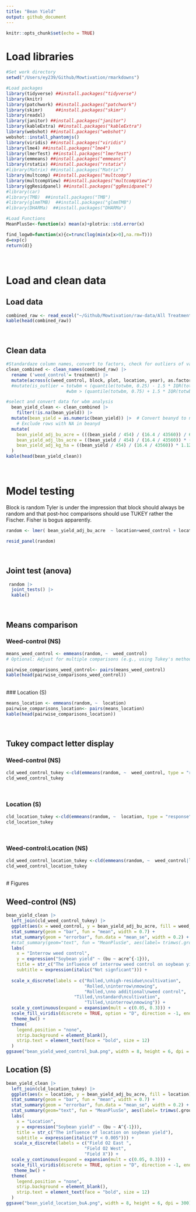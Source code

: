```yaml
---
title: "Bean Yield"
output: github_document
---
```


```r
knitr::opts_chunk$set(echo = TRUE)
```

# Load libraries


```r
#Set work directory
setwd("/Users/ey239/Github/Mowtivation/rmarkdowns")

#Load packages 
library(tidyverse) ##install.packages("tidyverse")
library(knitr)
library(patchwork) ##install.packages("patchwork")
library(skimr)     ##install.packages("skimr")
library(readxl)
library(janitor) ##install.packages("janitor")
library(kableExtra) ##install.packages("kableExtra")
library(webshot) ##install.packages("webshot")
webshot::install_phantomjs()
library(viridis) ##install.packages("viridis")
library(lme4) ##install.packages("lme4")
library(lmerTest) ##install.packages("lmerTest")
library(emmeans) ##install.packages("emmeans")
library(rstatix) ##install.packages("rstatix")
#library(Matrix) ##install.packages("Matrix")
library(multcomp) ##install.packages("multcomp")
library(multcompView) ##install.packages("multcompView")
library(ggResidpanel) ##install.packages("ggResidpanel")
#library(car)
#library(TMB)  ##install.packages("TMB")
#library(glmmTMB)  ##install.packages("glmmTMB")
#library(DHARMa)  ##install.packages("DHARMa")

#Load Functions
MeanPlusSe<-function(x) mean(x)+plotrix::std.error(x)

find_logw0=function(x){c=trunc(log(min(x[x>0],na.rm=T)))
d=exp(c)
return(d)}
```

<br>

# Load and clean data

 
## Load data
``` r
combined_raw <- read_excel("~/Github/Mowtivation/raw-data/All Treatments/combined_raw.xlsx")
kable(head(combined_raw))

```

<br>

## Clean data
```r


#Standardaze column names, convert to factors, check for outliers of variable**
clean_combined <- clean_names(combined_raw) |>  
  rename ('weed_control'= treatment) |> 
  mutate(across(c(weed_control, block, plot, location, year), as.factor)) #|> 
  #mutate(is_outlier = totwbm < (quantile(totwbm, 0.25) - 1.5 * IQR(totwbm)) |
                       #wbm > (quantile(totwbm, 0.75) + 1.5 * IQR(totwbm)))

#select and convert data for wbm analysis
  bean_yield_clean <- clean_combined |>  
    filter(!is.na(bean_yield)) |>
  mutate(bean_yield = as.numeric(bean_yield)) |>  # Convert beanyd to numeric
    # Exclude rows with NA in beanyd
  mutate(
    bean_yield_adj_bu_acre = (((bean_yield / 454) / (16.4 / 43560)) / 60) * ((100 - 0.00001) / (100 - 14)),
    bean_yield_adj_lbs_acre = ((bean_yield / 454) / (16.4 / 43560)) * ((100 - 0.00001) / (100 - 14)),
    bean_yield_adj_kg_ha = ((bean_yield / 454) / (16.4 / 43560)) * 1.12085 * ((100 - 0.00001) / (100 - 14))
  )
kable(head(bean_yield_clean)) 
```
<br>


# Model testing

Block is random
Tyler is under the impression that block should always be random and that post-hoc comparisons should use TUKEY rather the Fischer. Fisher is bogus apparently. 

```r
random <- lmer( bean_yield_adj_bu_acre  ~ location+weed_control + location:weed_control +(1|location:block) , data =  bean_yield_clean)

resid_panel(random)
```

<br>

## Joint test (anova)
```r
 random |> 
  joint_tests() |> 
  kable()  
```

<br>

## Means comparison
### Weed-control (NS)
```r
means_weed_control <- emmeans(random, ~  weed_control)
# Optional: Adjust for multiple comparisons (e.g., using Tukey's method)

pairwise_comparisons_weed_control<- pairs(means_weed_control) 
kable(head(pairwise_comparisons_weed_control))
```

<br>
### Location (S)
```r
means_location <- emmeans(random, ~  location)
pairwise_comparisons_location<- pairs(means_location) 
kable(head(pairwise_comparisons_location))
```
<br>

## Tukey compact letter display
### Weed-control (NS)
```r

cld_weed_control_tukey <-cld(emmeans(random, ~  weed_control, type = "response"), Letters = letters, sort = TRUE, reversed=TRUE)
cld_weed_control_tukey
```
<br>

### Location (S)
```r

cld_location_tukey <-cld(emmeans(random, ~  location, type = "response"), Letters = letters, sort = TRUE, reversed=TRUE)
cld_location_tukey
```
<br>

### Weed-control:Location (NS)
```r
cld_weed_control_location_tukey <-cld(emmeans(random, ~  weed_control|location, type = "response"), Letters = letters, sort = TRUE, reversed=TRUE)
cld_weed_control_location_tukey
```
<br>
# Figures

## Weed-control (NS)

```r
bean_yield_clean |> 
  left_join(cld_weed_control_tukey) |> 
  ggplot(aes(x = weed_control, y = bean_yield_adj_bu_acre, fill = weed_control)) +
  stat_summary(geom = "bar", fun = "mean", width = 0.7) +
  stat_summary(geom = "errorbar", fun.data = "mean_se", width = 0.2) +
  #stat_summary(geom="text", fun = "MeanPlusSe", aes(label= trimws(.group)),size=6.5,vjust=-0.5) +
  labs(
    x = "Interrow weed control",
    y = expression("Soybean yield" ~ (bu ~ acre^{-1})),
    title = str_c("The influence of interrow weed control on soybean yield"),
    subtitle = expression(italic("Not signficant"))) +
  
  scale_x_discrete(labels = c("Rolled,\nhigh-residue\ncultivation",
                              "Rolled,\ninterrow\nmowing",
                              "Rolled,\nno additional\nweed control",
                          "Tilled,\nstandard\ncultivation",
                              "Tilled,\ninterrow\nmowing")) +
  scale_y_continuous(expand = expansion(mult = c(0.05, 0.3))) +
  scale_fill_viridis(discrete = TRUE, option = "D", direction = -1, end = 0.9, begin = 0.1) +
   theme_bw() +
  theme(
    legend.position = "none",
    strip.background = element_blank(),
    strip.text = element_text(face = "bold", size = 12)
  )
ggsave("bean_yield_weed_control_buA.png", width = 8, height = 6, dpi = 300)
```

## Location (S)

```r
bean_yield_clean |> 
  left_join(cld_location_tukey) |> 
  ggplot(aes(x = location, y = bean_yield_adj_bu_acre, fill = location)) +
  stat_summary(geom = "bar", fun = "mean", width = 0.7) +
  stat_summary(geom = "errorbar", fun.data = "mean_se", width = 0.2) +
  stat_summary(geom="text", fun = "MeanPlusSe", aes(label= trimws(.group)),size=6.5,vjust=-0.5) +
  labs(
    x = "Location",
    y = expression("Soybean yield" ~ (bu ~ A^{-1})),
    title = str_c("The influence of location on soybean yield"),
    subtitle = expression(italic("P < 0.005"))) +
   scale_x_discrete(labels = c("Field O2 East ",
                              "Field O2 West",
                              "Field X")) +
  scale_y_continuous(expand = expansion(mult = c(0.05, 0.3))) +
  scale_fill_viridis(discrete = TRUE, option = "D", direction = -1, end = 0.9, begin = 0.1) +
   theme_bw() +
  theme(
    legend.position = "none",
    strip.background = element_blank(),
    strip.text = element_text(face = "bold", size = 12)
  )
ggsave("bean_yield_location_buA.png", width = 8, height = 6, dpi = 300)
```